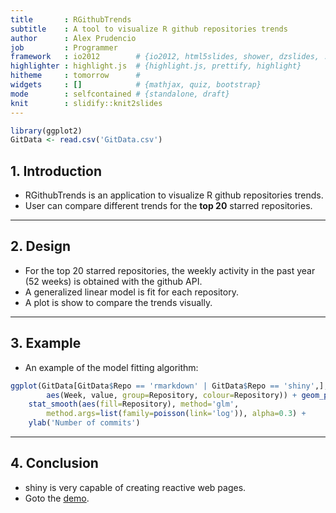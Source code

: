 ```yaml
---
title       : RGithubTrends
subtitle    : A tool to visualize R github repositories trends
author      : Alex Prudencio
job         : Programmer
framework   : io2012        # {io2012, html5slides, shower, dzslides, ...}
highlighter : highlight.js  # {highlight.js, prettify, highlight}
hitheme     : tomorrow      # 
widgets     : []            # {mathjax, quiz, bootstrap}
mode        : selfcontained # {standalone, draft}
knit        : slidify::knit2slides
---
```


```r
library(ggplot2)
GitData <- read.csv('GitData.csv')
```
## 1. Introduction

  - RGithubTrends is an application to visualize R github repositories trends.
  - User can compare different trends for the **top 20** starred repositories.

---

## 2. Design

  - For the top 20 starred repositories, the weekly activity in the past year (52 weeks) is obtained with the github API.
  - A generalized linear model is fit for each repository.
  - A plot is show to compare the trends visually.

---

## 3. Example

  - An example of the model fitting algorithm:
```r
ggplot(GitData[GitData$Repo == 'rmarkdown' | GitData$Repo == 'shiny',],
        aes(Week, value, group=Repository, colour=Repository)) + geom_point() +
    stat_smooth(aes(fill=Repository), method='glm',
        method.args=list(family=poisson(link='log')), alpha=0.3) +
    ylab('Number of commits')
```

---

## 4. Conclusion

  - shiny is very capable of creating reactive web pages.
  - Goto the [demo](http://apruden.shinyapps.io/RGithubTrends/).
